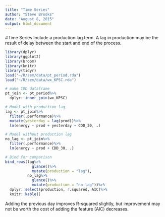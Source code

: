 ```yaml
---
title: "Time Series"
author: "Steve Brooks"
date: "August 8, 2015"
output: html_document
---
```


#Time Series
Include a production lag term.  A lag in production may be the result of delay between the start and end of the process.

```r
library(dplyr)
library(ggplot2)
library(broom)
library(knitr)
library(tidyr)
load("~/R/sem/data/pt_period.rda")
load("~/R/sem/data/wx_KPSC.rda")
```

```r
# make CDD dataframe
pt_join <- pt_period%>%
  dplyr::inner_join(wx_KPSC)
```
```r
# Model with production lag
lag <- pt_join%>%
  filter(.performance)%>%
  mutate(yesterday = lag(prod))%>%
  lm(energy ~ prod + yesterday + CDD_30, .)

# Model without production lag
no_lag <- pt_join%>%
  filter(.performance)%>%
  lm(energy ~ prod + CDD_30, .)

# Bind for comparison
bind_rows(lag%>%
            glance()%>%
            mutate(production = "lag"),
          no_lag%>%
            glance()%>%
            mutate(production = "no lag"))%>%
  dplyr::select(production, r.squared, AIC)%>%
  knitr::kable()
```

Adding the previous day improves R-squared slightly, but improvement may not be worth the cost of adding the feature (AIC) decreases.  
